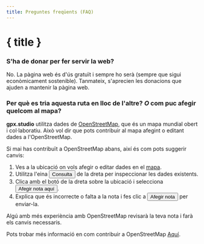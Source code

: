 ```yaml
---
title: Preguntes freqüents (FAQ)
---
```


<script>
</script>

# { title }

### S'ha de donar per fer servir la web?

No.
La pàgina web és d'ús gratuït i sempre ho serà (sempre que sigui econòmicament sostenible).
Tanmateix, s'aprecien les donacions que ajuden a mantenir la pàgina web.

### Per què es tria aquesta ruta en lloc de l'altre? _O_ com puc afegir quelcom al mapa?

**gpx.studio** utilitza dades de <a href="https://www.openstreetmap.org/" target="_blank">OpenStreetMap</a>, que és un mapa mundial obert i col·laboratiu.
Això vol dir que pots contribuir al mapa afegint o editant dades a l'OpenStreetMap.

Si mai has contribuït a OpenStreetMap abans, així és com pots suggerir canvis:

1. Ves a la ubicació on vols afegir o editar dades en el <a href="https://www.openstreetmap.org/" target="_blank">mapa</a>.
2. Utilitza l'eina <button>Consulta</button> de la dreta per inspeccionar les dades existents.
3. Clica amb el botó de la dreta sobre la ubicació i selecciona <button>Afegir nota aquí</button>.
4. Explica que és incorrecte o falta a la nota i fes clic a <button>Afegir nota</button> per enviar-la.

Algú amb més experiència amb OpenStreetMap revisarà la teva nota i farà els canvis necessaris.

<DocsNote>

Pots trobar més informació en com contribuir a OpenStreetMap <a href="https://wiki.openstreetmap.org/wiki/How_to_contribute" target="_blank">Aquí</a>.

</DocsNote>
